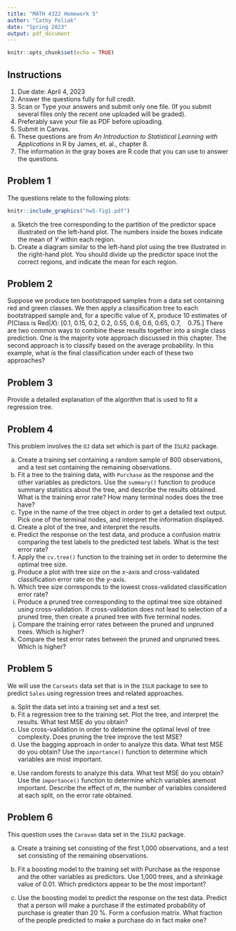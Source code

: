 ---
title: "MATH 4322 Homework 5"
author: "Cathy Poliak"
date: "Spring 2023"
output: pdf_document
---

```{r setup, include=FALSE}
knitr::opts_chunk$set(echo = TRUE)
```

## Instructions

1. Due date: April 4, 2023
2. Answer the questions fully for full credit.
3. Scan or Type your answers and submit only one file. (If you submit several files only the recent one uploaded will be graded).
4. Preferably save your file as PDF before uploading.
5. Submit in Canvas.
6. These questions are from *An Introduction to Statistical Learning with Applications* in R by James, et. al., chapter 8.
7. The information in the gray boxes are R code that you can use to answer the questions.

## Problem 1

The questions relate to the following plots:

```{r figurename, echo=FALSE, out.width = '90%'}
knitr::include_graphics("hw5-fig1.pdf")
```

a)  Sketch the tree corresponding to the partition of the predictor space illustrated on the left-hand plot.  The numbers inside the boxes indicate the mean of $Y$ within each region.  
b)  Create a diagram similar to the left-hand plot using the tree illustrated in the right-hand plot.  You should divide up the predictor space inot the correct regions, and indicate the mean for each region.

\newpage

## Problem 2

Suppose we produce ten bootstrapped samples from a data set containing red and green classes. We then apply a classification tree to each bootstrapped sample and, for a specific value of X, produce 10 estimates of $P$(Class is Red|$X$):
\[0.1, 0.15, 0.2, 0.2, 0.55, 0.6, 0.6, 0.65, 0.7, \ \text{and} \ 0.75.\]
There are two common ways to combine these results together into a single class prediction. One is the majority vote approach discussed in this chapter. The second approach is to classify based on the average probability. In this example, what is the final classification under each of these two approaches?

## Problem 3

Provide a detailed explanation of the algorithm that is used to fit a regression tree.

## Problem 4

This problem involves the `OJ` data set which is part of the `ISLR2` package.

a) Create a training set containing a random sample of 800 observations, and a test set containing the remaining observations.  
b) Fit a tree to the training data, with `Purchase` as the response and the other variables as predictors. Use the `summary()` function to produce summary statistics about the tree, and describe the results obtained. What is the training error rate? How many terminal nodes does the tree have?  
c) Type in the name of the tree object in order to get a detailed text output. Pick one of the terminal nodes, and interpret the information displayed.  
d) Create a plot of the tree, and interpret the results.  
e) Predict the response on the test data, and produce a confusion matrix comparing the test labels to the predicted test labels. What is the test error rate?  
f) Apply the `cv.tree()` function to the training set in order to determine the optimal tree size.  
g) Produce a plot with tree size on the $x$-axis and cross-validated classification error rate on the $y$-axis.  
h) Which tree size corresponds to the lowest cross-validated classification error rate?  
i) Produce a pruned tree corresponding to the optimal tree size obtained using cross-validation. If cross-validation does not lead to selection of a pruned tree, then create a pruned tree with five terminal nodes.  
j) Compare the training error rates between the pruned and unpruned trees. Which is higher?  
k) Compare the test error rates between the pruned and unpruned trees. Which is higher?

\newpage

## Problem 5

We will use the `Carseats` data set that is in the `ISLR` package to see to predict `Sales` using regression trees and related approaches.

a) Split the data set into a training set and a test set.  
b) Fit a regression tree to the training set. Plot the tree, and interpret the results. What test MSE do you obtain?  
c) Use cross-validation in order to determine the optimal level of tree complexity. Does pruning the tree improve the test MSE?  
d) Use the bagging approach in order to analyze this data. What test MSE do you obtain? Use the `importance()` function to determine which variables are most important.  
(e) Use random forests to analyze this data. What test MSE do you obtain? Use the `importance()` function to determine which variables aremost important. Describe the effect of $m$, the number of variables considered at each split, on the error rate obtained.


## Problem 6

This question uses the `Caravan` data set in the `ISLR2` package.

(a) Create a training set consisting of the first 1,000 observations, and a test set consisting of the remaining observations.  


(b) Fit a boosting model to the training set with Purchase as the response and the other variables as predictors. Use 1,000 trees, and a shrinkage value of 0.01. Which predictors appear to be the most important?  

(c) Use the boosting model to predict the response on the test data.
Predict that a person will make a purchase if the estimated probability
of purchase is greater than 20 %. Form a confusion matrix.  What fraction of the people predicted to make a purchase do in fact make one?